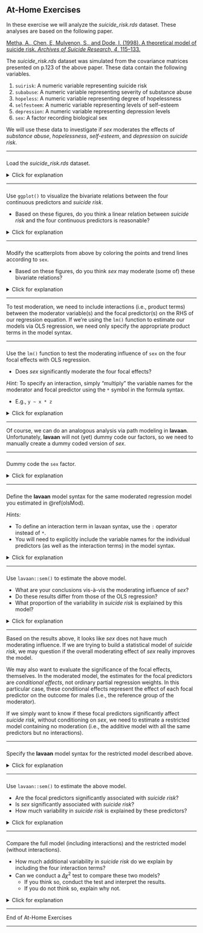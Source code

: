 ## At-Home Exercises

In these exercise we will analyze the *suicide_risk.rds* dataset. These analyses 
are based on the following paper.

[
Metha, A., Chen, E, Mulvenon, S., and Dode, I. (1998). A theoretical model of 
suicide risk. *Archives of Suicide Research, 4*, 115--133.
](https://doi.org/10.1080/13811119808260442)

The *suicide_risk.rds* dataset was simulated from the covariance matrices 
presented on p.123 of the above paper. These data contain the following variables.

1. `suirisk`: A numeric variable representing suicide risk
1. `subabuse`: A numeric variable representing severity of substance abuse
1. `hopeless`: A numeric variable representing degree of hopelessness
1. `selfesteem`: A numeric variable representing levels of self-esteem
1. `depression`: A numeric variable representing depression levels
1. `sex`: A factor recording biological sex

We will use these data to investigate if *sex* moderates the effects of
*substance abuse*, *hopelessness*, *self-esteem*, and *depression* on *suicide
risk*.

---

###

Load the *suicide_risk.rds* dataset.

<details>
  <summary>Click for explanation</summary>

```{r, echo = FALSE}
suicide <- readRDS(paste0(dataDir, "suicide_risk.rds"))
```

```{r, eval = FALSE}
suicide <- readRDS("suicide_risk.rds")
```

</details>

---

###

Use `ggplot()` to visualize the bivariate relations between the four continuous 
predictors and *suicide risk*.

- Based on these figures, do you think a linear relation between *suicide risk*
and the four continuous predictors is reasonable?

<details>
  <summary>Click for explanation</summary>

```{r}
library(ggplot2)

## Create the basic plots for each predictor:
p1 <- ggplot(suicide, aes(x = subabuse, y = suirisk)) 
p2 <- ggplot(suicide, aes(x = hopeless, y = suirisk)) 
p3 <- ggplot(suicide, aes(x = selfesteem, y = suirisk)) 
p4 <- ggplot(suicide, aes(x = depression, y = suirisk)) 

## Add the details and print:
p1 +
  geom_point() +  # Add the scatterplot points
  geom_smooth() + # Add a smoothed trend
  theme_classic() # Use a nicer theme

p2 + geom_point() + geom_smooth() + theme_classic()
p3 + geom_point() + geom_smooth() + theme_classic()
p4 + geom_point() + geom_smooth() + theme_classic()
```

We can also use the `grid.arrange()` function from the **gridExtra** package to
join these four plots into a single figure.

```{r}
library(gridExtra)

grid.arrange(p1 + geom_point() + geom_smooth() + theme_classic(),
             p2 + geom_point() + geom_smooth() + theme_classic(),
             p3 + geom_point() + geom_smooth() + theme_classic(),
             p4 + geom_point() + geom_smooth() + theme_classic(), 
             ncol = 2)
```

There does appear to be an association between each of the predictors and 
*suicide risk*. The trends don't look perfectly linear, but they don't look too 
systematically nonlinear either, so modeling these relationships as linear seems
sensible.

</details>

---
 	 
###

Modify the scatterplots from above by coloring the points and trend lines 
according to `sex`.

- Based on these figures, do you think *sex* may moderate (some of) these 
bivariate relations?

<details>
  <summary>Click for explanation</summary>

In the `ggplot()` call, we simply need to define assign `sex` to the "colour" 
aesthetic.

```{r}
## Create the basic plots for each predictor:
p1 <- ggplot(suicide, aes(x = subabuse, y = suirisk, colour = sex)) 
p2 <- ggplot(suicide, aes(x = hopeless, y = suirisk, colour = sex)) 
p3 <- ggplot(suicide, aes(x = selfesteem, y = suirisk, colour = sex)) 
p4 <- ggplot(suicide, aes(x = depression, y = suirisk, colour = sex))

grid.arrange(p1 + geom_point() + geom_smooth() + theme_classic(),
             p2 + geom_point() + geom_smooth() + theme_classic(),
             p3 + geom_point() + geom_smooth() + theme_classic(),
             p4 + geom_point() + geom_smooth() + theme_classic(), 
             ncol = 2)
```

Of all the predictors, it looks like *substance abuse* shows the greatest 
differences between the male and female trends. The other three predictors 
demonstrate pretty similar effects for both sexes.

</details>

---

To test moderation, we need to include interactions (i.e., product terms) 
between the moderator variable(s) and the focal predictor(s) on the RHS of our 
regression equation. If we're using the `lm()` function to estimate our models 
via OLS regression, we need only specify the appropriate product terms in the 
model syntax. 

---

### {#olsMod}

Use the `lm()` function to test the moderating influence of `sex` on the four 
focal effects with OLS regression.

- Does *sex* significantly moderate the four focal effects?

*Hint:* To specify an interaction, simply "multiply" the variable names for the
moderator and focal predictor using the `*` symbol in the formula syntax.

- E.g., `y ~ x * z`

<details>
  <summary>Click for explanation</summary>

```{r}
out <- lm(suirisk ~ sex * subabuse + sex * hopeless + sex * selfesteem + sex * depression, 
          data = suicide)

summary(out)
```

```{r, echo = FALSE}
tmp <- summary(out)$coef["sexmale:depression", ]

b <- tmp["Estimate"] 
t <- tmp["t value"]
p <- tmp["Pr(>|t|)"]

df <- out$df.residual
```

It doesn't look like *sex* has too much affect. Only the effect of *depression* 
on *suicide risk* was significantly moderated by *sex* ($\beta = `r round(b, 3)`$, 
$t[`r df`] = `r round(t, 2)`$, $p = `r round(p, 3)`$)

</details>

---

Of course, we can do an analogous analysis via path modeling in **lavaan**. 
Unfortunately, **lavaan** will not (yet) dummy code our factors, so we need to
manually create a dummy coded version of *sex*.

---

###

Dummy code the `sex` factor.

<details>
  <summary>Click for explanation</summary>

You have seen several ways of doing this in previous practicals. Here, I'll use
the quick-and-dirty `ifelse()` approach.

```{r}
suicide$female <- ifelse(suicide$sex == "female", 1, 0)
```

</details>

---

###

Define the **lavaan** model syntax for the same moderated regression model you 
estimated in \@ref(olsMod).

*Hints:*

- To define an interaction term in lavaan syntax, use the `:` operator instead 
of `*`.
- You will need to explicitly include the variable names for the individual 
predictors (as well as the interaction terms) in the model syntax.

<details>
  <summary>Click for explanation</summary>
  
```{r}
mod <- '
suirisk ~ subabuse + hopeless + selfesteem + depression + female
suirisk ~ female:subabuse + female:hopeless + female:selfesteem + female:depression
'
```

Note that I've broken the formula definition into two lines. Doing so has no
effect on the model's specification or estimation but keeps the syntax a bit 
tidier (by keeping the lines from getting too long).

</details>

---

### {#pathMod}

Use `lavaan::sem()` to estimate the above model.

- What are your conclusions vis-à-vis the moderating influence of *sex*?
- Do these results differ from those of the OLS regression?
- What proportion of the variability in *suicide risk* is explained by this model?

<details>
  <summary>Click for explanation</summary>

```{r}
library(lavaan)

out <- sem(mod, data = suicide)
summary(out, rsquare = TRUE)
```

- The path analysis gives the same results as the OLS regression. So, the 
conclusions are also the same.
- The model explains `r (100 * lavInspect(out, "r2")) %>% round(2)`% 
of the variability in *suicide risk*.

</details>

---

Based on the results above, it looks like *sex* does not have much moderating
influence. If we are trying to build a statistical model of *suicide risk*, we 
may question if the overall moderating effect of *sex* really improves the model.

We may also want to evaluate the significance of the focal effects, themselves. 
In the moderated model, the estimates for the focal predictors are *conditional 
effects*, not ordinary partial regression weights. In this particular case, these
conditional effects represent the effect of each focal predictor on the outcome
for males (i.e., the reference group of the moderator).

If we simply want to know if these focal predictors significantly affect *suicide
risk*, without conditioning on *sex*, we need to estimate a restricted model
containing no moderation (i.e., the additive model with all the same predictors 
but no interactions).

---

###

Specify the **lavaan** model syntax for the restricted model described above.

<details>
  <summary>Click for explanation</summary>
  
```{r}
mod <- '
suirisk ~ subabuse + hopeless + selfesteem + depression + female
'
```

</details>

---

###

Use `lavaan::sem()` to estimate the above model.

- Are the focal predictors significantly associated with *suicide risk*?
- Is *sex* significantly associated with *suicide risk*?
- How much variability in *suicide risk* is explained by these predictors?

<details>
  <summary>Click for explanation</summary>

```{r}
out_res <- sem(mod, data = suicide)
summary(out_res, rsquare = TRUE)
```

```{r, echo = FALSE}
tmp <- summary(out_res)$pe %>% 
  filter(op == "~", rhs %in% c("subabuse", "depression", "female"))

b1 <- tmp[1, "est"] 
z1 <- tmp[1, "z"]

b2 <- tmp[2, "est"]
z2 <- tmp[2, "z"]

b3 <- tmp[3, "est"]
z3 <- tmp[3, "z"]
p3 <- tmp[3, "pvalue"]
```

- Only *substance abuse* ($\beta = `r round(b1, 3)`$, $z = `r round(z1, 2)`$, 
$p < 0.001$) and *depression* ($\beta = `r round(b2, 3)`$, $z = `r round(z2, 2)`$, 
$p < 0.001$) are significant predictors of *suicide risk*.
- No, *sex* is not a significant predictor of *suicide risk* 
($\beta = `r round(b3, 3)`$, $z = `r round(z3, 2)`$, $p = `r round(p3, 3)`$).
- These five predictors explain `r (100 * lavInspect(out_res, "r2")) %>% round(2)`% 
of the variability in *suicide risk*.

</details>

---

###

Compare the full model (including interactions) and the restricted model (without
interactions).

- How much additional variability in *suicide risk* do we explain by including the 
four interaction terms?
- Can we conduct a $\Delta \chi^2$ test to compare these two models?
    - If you think so, conduct the test and interpret the results.
    - If you do not think so, explain why not.

<details>
  <summary>Click for explanation</summary>

```{r, echo = FALSE}
r2Diff <- lavInspect(out, "r2") - lavInspect(out_res, "r2")
```

To see how much additional variability we explain, we simply subtract the $R^2$
for the restricted model from the $R^2$ for the full model. 

- Adding the interaction terms explains `r round(100 * r2Diff, 2)`% more 
variability in *suicide risk*.

Unfortunately, we cannot use a $\Delta \chi^2$ test to compare these models 
because they are both saturated (hence, they both have perfect fit). Also, these
models are not nested because we added four new variables (hence, added four new 
columns and rows to the covariance matrix) when adding the interaction terms.

- If we want, we can manually implement a $\Delta R^2$ test analogous to what 
we would do in OLS regression, but doing so is a bit of a faff.

```{r}
## Extract the residual variance:
eF <- lavInspect(out, "theta")["suirisk", "suirisk"]
eR <- lavInspect(out_res, "theta")["suirisk", "suirisk"]

## Compute the residual DF:
n   <- lavInspect(out, "nobs")
dfF <- n - fitMeasures(out, "npar")
dfR <- n - fitMeasures(out_res, "npar")

## Compute the F statistic for the R^2 difference:
(f <- ((eR - eF) / (dfR - dfF)) / (eF / dfF))

## Compute the p-value by comparing to an F-distribution
(p <- pf(f, dfR - dfF, dfF, lower.tail = FALSE))
```

The F-statistic for the $\Delta R^2$ test is significant 
($\Delta R^2 = `r round(r2Diff, 3)`$, 
$F[`r dfR - dfF`, `r dfF`] = `r round(f, 2)`$,
$p = `r round(p, 3)`$), so we can say that including the moderating influence of 
*sex* explains significantly more variability in *suicide risk*. Of course, you 
could certainly question if an additional `r round(100 * r2Diff, 2)`% of 
variance explained is a meaningful increase. Regardless of how you judge the 
increase in explained variance, though, we cannot necessarily say that adding 
the interaction terms produces a "better" model. Both models perfectly recreate 
the observed data; they are statistically equivalent representations of the 
phenomenon.

</details>

---

End of At-Home Exercises

---
